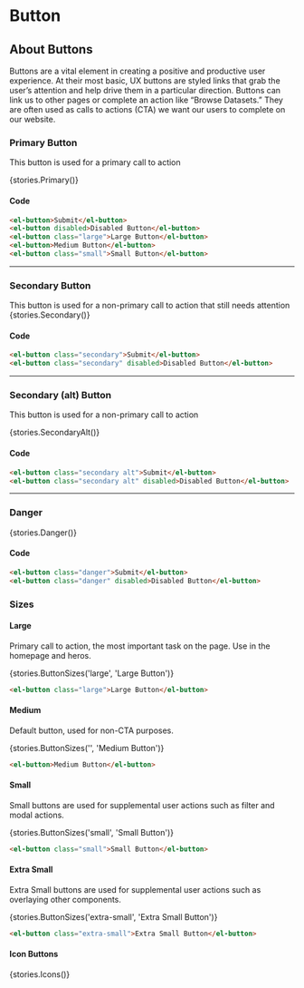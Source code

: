 

<Meta title="Components/Button" component={ElButton} />

# Button

## About Buttons
Buttons are a vital element in creating a positive and productive user experience. At their most basic, UX buttons are styled links that grab the user’s attention and help drive them in a particular direction. Buttons can link us to other pages or complete an action like “Browse Datasets.” They are often used as calls to actions (CTA) we want our users to complete on our website.

### Primary Button
This button is used for a primary call to action

<Story name='Primary' height='60px'>{stories.Primary()}</Story>

#### Code

```html
<el-button>Submit</el-button>
<el-button disabled>Disabled Button</el-button>
<el-button class="large">Large Button</el-button>
<el-button>Medium Button</el-button>
<el-button class="small">Small Button</el-button>
```

---

### Secondary Button
This button is used for a non-primary call to action that still needs attention
<Story name='Secondary' height='50px'>{stories.Secondary()}</Story>

#### Code

```html
<el-button class="secondary">Submit</el-button>
<el-button class="secondary" disabled>Disabled Button</el-button>
```

---

### Secondary (alt) Button
This button is used for a non-primary call to action

<Story name='Secondary Alt' height='50px'>{stories.SecondaryAlt()}</Story>

#### Code

```html
<el-button class="secondary alt">Submit</el-button>
<el-button class="secondary alt" disabled>Disabled Button</el-button>
```

---

### Danger
<Story name='Danger' height='50px'>{stories.Danger()}</Story>

#### Code

```html
<el-button class="danger">Submit</el-button>
<el-button class="danger" disabled>Disabled Button</el-button>
```

### Sizes

#### Large

Primary call to action, the most important task on the page. Use in the homepage and heros.

<Story name='Large Button' height='60px'>{stories.ButtonSizes('large', 'Large Button')}</Story>

```html
<el-button class="large">Large Button</el-button>
```


#### Medium

Default button, used for non-CTA purposes.

<Story name='Medium Button' height='60px'>{stories.ButtonSizes('', 'Medium Button')}</Story>

```html
<el-button>Medium Button</el-button>
```


#### Small

Small buttons are used for supplemental user actions such as filter and modal actions.

<Story name='Small Button' height='60px'>{stories.ButtonSizes('small', 'Small Button')}</Story>

```html
<el-button class="small">Small Button</el-button>
```


#### Extra Small

Extra Small buttons are used for supplemental user actions such as overlaying other components.

<Story name='Extra Small Button' height='60px'>{stories.ButtonSizes('extra-small', 'Extra Small Button')}</Story>

```html
<el-button class="extra-small">Extra Small Button</el-button>
```

#### Icon Buttons
<Story name='Icons' height='60px'>{stories.Icons()}</Story>
